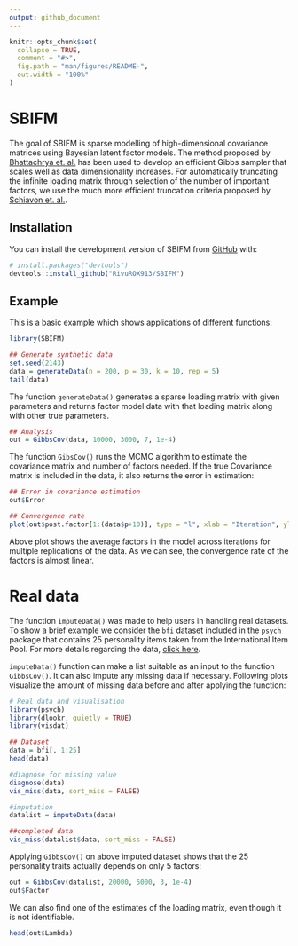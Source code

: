 ```yaml
---
output: github_document
---
```


<!-- README.md is generated from README.Rmd. Please edit that file -->

```r
knitr::opts_chunk$set(
  collapse = TRUE,
  comment = "#>",
  fig.path = "man/figures/README-",
  out.width = "100%"
)
```

# SBIFM

<!-- badges: start -->
<!-- badges: end -->

The goal of SBIFM is sparse modelling of high-dimensional covariance matrices using Bayesian latent factor models. The method proposed by [Bhattachrya et. al.](https://doi.org/10.1093/biomet/asr013) has been used to develop an efficient Gibbs sampler that scales well as data dimensionality increases. For automatically truncating the infinite loading matrix through selection of the number of important factors, we use the much more efficient truncation criteria proposed by [Schiavon et. al.]( https://doi.org/10.1002/sta4.298). 


## Installation

You can install the development version of SBIFM from [GitHub](https://github.com/) with:

``` r
# install.packages("devtools")
devtools::install_github("RivuROX913/SBIFM")
```

## Example

This is a basic example which shows applications of different functions:

```r
library(SBIFM)

## Generate synthetic data
set.seed(2143)
data = generateData(n = 200, p = 30, k = 10, rep = 5)
tail(data)
```

The function `generateData()` generates a sparse loading matrix with given parameters and returns factor model data with that loading matrix along with other true parameters.

```r
## Analysis
out = GibbsCov(data, 10000, 3000, 7, 1e-4)
```

The function `GibsCov()` runs the MCMC algorithm to estimate the covariance matrix and number of factors needed. If the true Covariance matrix is included in the data, it also returns the error in estimation:

```r
## Error in covariance estimation
out$Error

## Convergence rate
plot(out$post.factor[1:(data$p+10)], type = "l", xlab = "Iteration", ylab = "Number of factors", main = "Evolution of factors")
```

Above plot shows the average factors in the model across iterations for multiple replications of the data. As we can see, the convergence rate of the factors is almost linear.

# Real data

The function `imputeData()` was made to help users in handling real datasets. To show a brief example we consider the `bfi` dataset included in the `psych` package that contains 25 personality items taken from the International Item Pool. For more details regarding the data, [click here](https://pmagunia.com/dataset/r-dataset-package-psych-bfi).

`imputeData()` function can make a list suitable as an input to the function `GibbsCov()`. It can also impute any missing data if necessary. Following plots visualize the amount of missing data before and after applying the function:

```r
# Real data and visualisation
library(psych)
library(dlookr, quietly = TRUE)
library(visdat)

## Dataset
data = bfi[, 1:25]
head(data)

#diagnose for missing value
diagnose(data)
vis_miss(data, sort_miss = FALSE)

#imputation
datalist = imputeData(data)

##completed data
vis_miss(datalist$data, sort_miss = FALSE)
```

Applying `GibbsCov()` on above imputed dataset shows that the 25 personality traits actually depends on only 5 factors:

```r
out = GibbsCov(datalist, 20000, 5000, 3, 1e-4)
out$Factor
```

We can also find one of the estimates of the loading matrix, even though it is not identifiable.

```r
head(out$Lambda)
```

